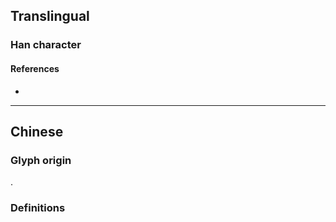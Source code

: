 {{also|揮}}
{{character info}}
==Translingual==

===Han character===
{{Han char|rn=64|rad=手|as=06|sn=9|four=57054|canj=QBKQ|ids=⿰扌军}}

====References====
* {{Han ref|kx=0431.171|hdz=31876.020|uh=6325|ud=25381}}

----

==Chinese==

===Glyph origin===
{{Han simp|揮|f=軍|t=军}}.

===Definitions===
{{zh-see|揮}}